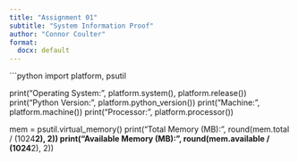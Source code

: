 ```yaml
---
title: "Assignment 01"
subtitle: "System Information Proof"
author: "Connor Coulter"
format:
  docx: default
---
```


```python
import platform, psutil

print("Operating System:", platform.system(), platform.release())
print("Python Version:", platform.python_version())
print("Machine:", platform.machine())
print("Processor:", platform.processor())

mem = psutil.virtual_memory()
print("Total Memory (MB):", round(mem.total / (1024**2), 2))
print("Available Memory (MB):", round(mem.available / (1024**2), 2))

